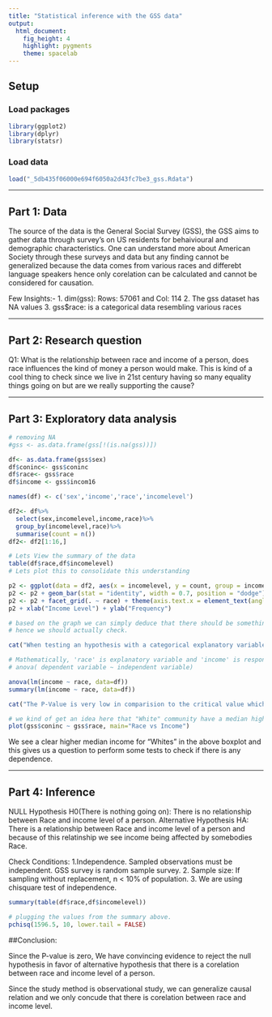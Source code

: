 ```yaml
---
title: "Statistical inference with the GSS data"
output: 
  html_document: 
    fig_height: 4
    highlight: pygments
    theme: spacelab
---
```


## Setup

### Load packages

```r
library(ggplot2)
library(dplyr)
library(statsr)
```

### Load data

```r
load("_5db435f06000e694f6050a2d43fc7be3_gss.Rdata")
```

* * *

## Part 1: Data

The source of the data is the General Social Survey (GSS), the GSS aims to gather data through survey's on US residents for behaivioural and demographic characteristics. One can understand more about American Society through these surveys and data but any finding cannot be generalized because the data comes from various races and differebt language speakers hence only corelation can be calculated and cannot be considered for causation.

Few Insights:-
1. dim(gss): Rows: 57061 and Col: 114
2. The gss dataset has NA values
3. gss$race: is a categorical data resembling various races

* * *

## Part 2: Research question


Q1: What is the relationship between race and income of a person, does race influences the kind of money a person would make. This is kind of a cool thing to check since we live in 21st century having so many equality things going on but are we really supporting the cause?

* * *

## Part 3: Exploratory data analysis

```r
# removing NA
#gss <- as.data.frame(gss[!(is.na(gss))])

df<- as.data.frame(gss$sex)
df$coninc<- gss$coninc
df$race<- gss$race
df$income <- gss$incom16

names(df) <- c('sex','income','race','incomelevel')

df2<- df%>%
  select(sex,incomelevel,income,race)%>%
  group_by(incomelevel,race)%>%
  summarise(count = n())
df2<- df2[1:16,]

# Lets View the summary of the data
table(df$race,df$incomelevel)
# Lets plot this to consolidate this understanding

p2 <- ggplot(data = df2, aes(x = incomelevel, y = count, group = incomelevel, fill = incomelevel))
p2 <- p2 + geom_bar(stat = "identity", width = 0.7, position = "dodge") + theme_bw()
p2 <- p2 + facet_grid(. ~ race) + theme(axis.text.x = element_text(angle = 90))
p2 + xlab("Income Level") + ylab("Frequency")

# based on the graph we can simply deduce that there should be something with race and incomelevel
# hence we should actually check.
```

```r

cat("When testing an hypothesis with a categorical explanatory variable and a quantitative response variable, the tool normally used in statistics is Analysis of Variances, also called ANOVA. The objective of the ANOVA test is to analyse if there  is a (statistically) significant difference in income, according to their race")

```

```r
# Mathematically, 'race' is explanatory variable and 'income' is response variable
# anova( dependent variable ~ independent variable)

anova(lm(income ~ race, data=df))
summary(lm(income ~ race, data=df))
```

```r
cat("The P-Value is very low in comparision to the critical value which is 0.05 and hence we can reject the null hypothesis that Income is 'Independent' of 'Race'.")
```

```r
# we kind of get an idea here that "White" community have a median high salary.
plot(gss$coninc ~ gss$race, main="Race vs Income")

```

We see a clear higher median income for "Whites" in the above boxplot and this gives us a question to perform some tests to check if there is any dependence.

* * *

## Part 4: Inference

NULL Hypothesis H0(There is nothing going on): There is no relationship between Race and income level of a person. Alternative Hypothesis HA: There is a relationship between Race and income level of a person and because of this relatinship we see income being affected by somebodies Race.

Check Conditions:
1.Independence. Sampled observations must be independent. GSS survey is random sample survey. 
2. Sample size: If sampling without replacement, n < 10% of population.
3. We are using chisquare test of independence.

```r
summary(table(df$race,df$incomelevel))

# plugging the values from the summary above.
pchisq(1596.5, 10, lower.tail = FALSE)
```

##Conclusion:

Since the P-value is zero, We have convincing evidence to reject the null hypothesis in favor of alternative hypothesis that there is a corelation between race and income level of a person.

Since the study method is observational study, we can generalize causal relation and we only concude that there is corelation between race and income level.

